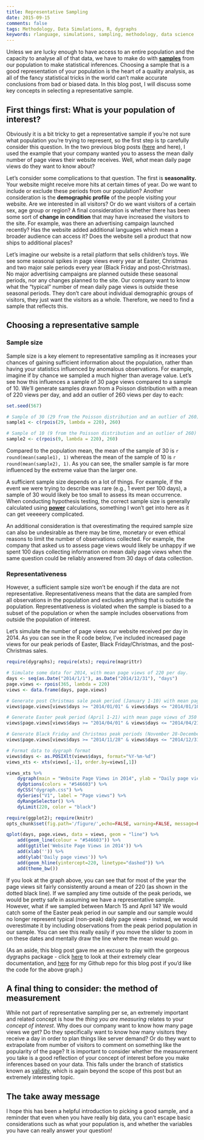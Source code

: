 ```yaml
---
title: Representative Sampling
date: 2015-09-15
comments: false
tags: Methodology, Data Simulations, R, dygraphs
keywords: rlanguage, simulations, sampling, methodology, data science
---
```


Unless we are lucky enough to have access to an entire population and the capacity to analyse all of that data, we have to make do with [**samples**](https://en.wikipedia.org/wiki/Sample_(statistics)) from our population to make statistical inferences. Choosing a sample that is a good representation of your population is the heart of a quality analysis, as all of the fancy statistical tricks in the world can't make accurate conclusions from bad or biased data. In this blog post, I will discuss some key concepts in selecting a representative sample.
<!--more-->

## First things first: What is your population of interest?
Obviously it is a bit tricky to get a representative sample if you're not sure what population you're trying to represent, so the first step is tp carefully consider this question. In the two previous blog posts ([here](http://t-redactyl.github.io/blog/2015/09/A-Gentle-Introduction-to-the-Standard-Error-of-the-Mean.html) and here), I used the example that your company wanted you to assess the mean daily number of page views their website receives. Well, _what_ mean daily page views do they want to know about? 

Let's consider some complications to that question. The first is **seasonality.** Your website might receive more hits at certain times of year. Do we want to include or exclude these periods from our population? Another consideration is the **demographic profile** of the people visiting your website. Are we interested in all visitors? Or do we want visitors of a certain sex, age group or region? A final consideration is whether there has been some sort of **change in condition** that may have increased the visitors to the site. For example, was there an advertising campaign launched recently? Has the website added additional languages which mean a broader audience can access it? Does the website sell a product that now ships to additional places?

Let's imagine our website is a retail platform that sells children's toys. We see some seasonal spikes in page views every year at Easter, Christmas and two major sale periods every year (Black Friday and post-Christmas). No major advertising campaigns are planned outside these seasonal periods, nor any changes planned to the site. Our company want to know what the "typical" number of mean daily page views is outside these seasonal periods. They don't care about individual demographic groups of visitors, they just want the visitors as a whole. Therefore, we need to find a sample that reflects this.

## Choosing a representative sample

### Sample size
Sample size is a key element to representative sampling as it increases your chances of gaining sufficient information about the population, rather than having your statistics influenced by anomalous observations. For example, imagine if by chance we sampled a much higher than average value. Let's see how this influences a sample of 30 page views compared to a sample of 10. We'll generate samples drawn from a Poisson distribution with a mean of 220 views per day, and add an outlier of 260 views per day to each:

```r
set.seed(567)

# Sample of 30 (29 from the Poisson distribution and an outlier of 260)
sample1 <- c(rpois(29, lambda = 220), 260)

# Sample of 10 (9 from the Poisson distribution and an outlier of 260)
sample2 <- c(rpois(9, lambda = 220), 260)
```

Compared to the population mean, the mean of the sample of 30 is `r round(mean(sample1), 1)` whereas the mean of the sample of 10 is `r round(mean(sample2), 1)`. As you can see, the smaller sample is far more influenced by the extreme value than the larger one. 

A sufficient sample size depends on a lot of things. For example, if the event we were trying to describe was rare (e.g., 1 event per 100 days), a sample of 30 would likely be too small to assess its mean occurrence. When conducting hypothesis testing, the correct sample size is generally calculated using [**power**](https://en.wikipedia.org/wiki/Statistical_power) calculations, something I won't get into here as it can get veeeeery complicated.

An additional consideration is that overestimating the required sample size can also be undesirable as there may be time, monetary or even ethical reasons to limit the number of observations collected. For example, the company that asked us to assess page views would likely be unhappy if we spent 100 days collecting information on mean daily page views when the same question could be reliably answered from 30 days of data collection.

### Representativeness
However, a sufficient sample size won't be enough if the data are not representative. Representativeness means that the data are sampled from all observations in the population and excludes anything that is outside the population. Representativeness is violated when the sample is biased to a subset of the population or when the sample includes observations from outside the population of interest.

Let's simulate the number of page views our website received per day in 2014. As you can see in the R code below, I've included increased page views for our peak periods of Easter, Black Friday/Christmas, and the post-Christmas sales. 

```r
require(dygraphs); require(xts); require(magrittr)

# Simulate some data for 2014, with mean page views of 220 per day.
days <- seq(as.Date("2014/1/1"), as.Date("2014/12/31"), "days")
page.views <- rpois(365, lambda = 220)
views <- data.frame(days, page.views)

# Generate post Christmas sale peak period (January 1-10) with mean page views of 400 per day.
views$page.views[views$days >= "2014/01/01" & views$days <= "2014/01/10"] <- rpois(10, lambda = 400)

# Generate Easter peak period (April 1-21) with mean page views of 350 per day.
views$page.views[views$days >= "2014/04/01" & views$days <= "2014/04/21"] <- rpois(21, lambda = 350)

# Generate Black Friday and Christmas peak periods (November 28-December 31) mean page views of 500 per day.
views$page.views[views$days >= "2014/11/28" & views$days <= "2014/12/31"] <- rpois(34, lambda = 500)
```

```r
# Format data to dygraph format
views$days <- as.POSIXlt(views$days, format="%Y-%m-%d")
views_xts <- xts(views[,-1], order.by=views[,1])

views_xts %>%
    dygraph(main = "Website Page Views in 2014", ylab = "Daily page views") %>%
    dyOptions(colors = "#546603") %>%
    dyCSS("dygraph.css") %>%
    dySeries("V1", label = "Page views") %>%
    dyRangeSelector() %>%
    dyLimit(220, color = "black")
```

```r
require(ggplot2); require(knitr)
opts_chunk$set(fig.path='/figure/',echo=FALSE, warning=FALSE, message=FALSE)

qplot(days, page.views, data = views, geom = "line") %>%
    add(geom_line(colour = "#546603")) %>%
    add(ggtitle('Website Page Views in 2014')) %>%
    add(xlab('')) %>%
    add(ylab('Daily page views')) %>%
    add(geom_hline(yintercept=220, linetype="dashed")) %>%
    add(theme_bw())
```

If you look at the graph above, you can see that for most of the year the page views sit fairly consistently around a mean of 220 (as shown in the dotted black line). If we sampled any time outside of the peak periods, we would be pretty safe in assuming we have a representative sample. However, what if we sampled between March 15 and April 14? We would catch some of the Easter peak period in our sample and our sample would no longer represent typical (non-peak) daily page views - instead, we would overestimate it by including observations from the peak period population in our sample. You can see this really easily if you move the slider to zoom in on these dates and mentally draw the line where the mean would go.

(As an aside, this blog post gave me an excuse to play with the gorgeous dygraphs package - click [here](https://rstudio.github.io/dygraphs/index.html) to look at their extremely clear documentation, and [here](https://github.com/t-redactyl/Blog-posts/blob/master/2015-09-15-Representative%20Sampling.Rmd) for my Github repo for this blog post if you'd like the code for the above graph.)

## A final thing to consider: the method of measurement
While not part of representative sampling per se, an extremely important and related concept is how the _thing you are measuring_ relates to your _concept of interest_. Why does our company want to know how many page views we get? Do they specifically want to know how many visitors they receive a day in order to plan things like server demand? Or do they want to extrapolate from number of visitors to comment on something like the popularity of the page? It is important to consider whether the measurement you take is a good reflection of your concept of interest before you make inferences based on your data. This falls under the branch of statistics known as [validity](https://en.wikipedia.org/wiki/Validity_%28statistics%29), which is again beyond the scope of this post but an extremely interesting topic. 

## The take away message
I hope this has been a helpful introduction to picking a good sample, and a reminder that even when you have really big data, you can't escape basic considerations such as what your population is, and whether the variables you have can really answer your question!